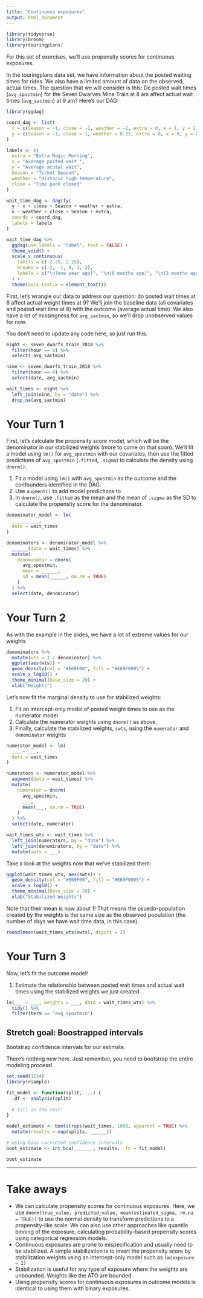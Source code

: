 ```yaml
---
title: "Continuous exposures"
output: html_document
---
```


```r
library(tidyverse)
library(broom)
library(touringplans)
```

For this set of exercises, we'll use propensity scores for continuous exposures.

In the touringplans data set, we have information about the posted waiting times for rides. We also have a limited amount of data on the observed, actual times. The question that we will consider is this: Do posted wait times (`avg_spostmin`) for the Seven Dwarves Mine Train at 8 am affect actual wait times (`avg_sactmin`) at 9 am? Here’s our DAG:

```r
library(ggdag)

coord_dag <- list(
  x = c(Season = -1, close = -1, weather = -2, extra = 0, x = 1, y = 2),
  y = c(Season = -1, close = 1, weather = 0.25, extra = 0, x = 0, y = 0)
)

labels <- c(
  extra = "Extra Magic Morning",
  x = "Average posted wait ",
  y = "Average acutal wait",
  Season = "Ticket Season",
  weather = "Historic high temperature",
  close = "Time park closed"
)

wait_time_dag <- dagify(
  y ~ x + close + Season + weather + extra,
  x ~ weather + close + Season + extra,
  coords = coord_dag,
  labels = labels
)

wait_time_dag %>%
  ggdag(use_labels = "label", text = FALSE) +
  theme_void() +
  scale_x_continuous(
    limits = c(-2.25, 2.25), 
    breaks = c(-2, -1, 0, 1, 2), 
    labels = c("\n(one year ago)", "\n(6 months ago)", "\n(3 months ago)", "8am-9am\n(Today)", "9am-10am\n(Today)")
  ) +
  theme(axis.text.x = element_text())
```

First, let’s wrangle our data to address our question: do posted wait times at 8 affect actual weight times at 9? We’ll join the baseline data (all covariates and posted wait time at 8) with the outcome (average actual time). We also have a lot of missingness for `avg_sactmin`, so we’ll drop unobserved values for now.

You don't need to update any code here, so just run this.

```r
eight <- seven_dwarfs_train_2018 %>% 
  filter(hour == 8) %>% 
  select(-avg_sactmin)

nine <- seven_dwarfs_train_2018 %>% 
  filter(hour == 9) %>% 
  select(date, avg_sactmin)

wait_times <- eight %>% 
  left_join(nine, by = "date") %>% 
  drop_na(avg_sactmin)
```

# Your Turn 1

First, let’s calculate the propensity score model, which will be the denominator in our stabilized weights (more to come on that soon). We’ll fit a model using `lm()` for `avg_spostmin` with our covariates, then use the fitted predictions of `avg_spostmin` (`.fitted`, `.sigma`) to calculate the density using `dnorm()`.

1. Fit a model using `lm()` with `avg_spostmin` as the outcome and the confounders identified in the DAG.
2. Use `augment()` to add model predictions to 
3. In `dnorm()`, use `.fitted` as the mean and the mean of `.sigma` as the SD to calculate the propensity score for the denominator.

```r
denominator_model <- lm(
  __________, 
  data = wait_times
)

denominators <- denominator_model %>% 
  ______(data = wait_times) %>% 
  mutate(
    denominator = dnorm(
      avg_spostmin, 
      mean = ______, 
      sd = mean(______, na.rm = TRUE)
    )
  ) %>% 
  select(date, denominator)
```

# Your Turn 2

As with the example in the slides, we have a lot of extreme values for our weights

```r
denominators %>% 
  mutate(wts = 1 / denominator) %>% 
  ggplot(aes(wts)) +
  geom_density(col = "#E69F00", fill = "#E69F0095") + 
  scale_x_log10() + 
  theme_minimal(base_size = 20) + 
  xlab("Weights")
```

Let’s now fit the marginal density to use for stabilized weights:

1. Fit an intercept-only model of posted weight times to use as the numerator model
2. Calculate the numerator weights using `dnorm()` as above.
3. Finally, calculate the stabilized weights, `swts`, using the `numerator` and `denominator` weights

```r
numerator_model <- lm(
  ___ ~ ___, 
  data = wait_times
)

numerators <- numerator_model %>% 
  augment(data = wait_times) %>% 
  mutate(
    numerator = dnorm(
      avg_spostmin, 
      ___, 
      mean(___, na.rm = TRUE)
    )
  ) %>% 
  select(date, numerator)

wait_times_wts <- wait_times %>% 
  left_join(numerators, by = "date") %>% 
  left_join(denominators, by = "date") %>% 
  mutate(swts = ___)
```

Take a look at the weights now that we've stabilized them:

```r
ggplot(wait_times_wts, aes(swts)) +
  geom_density(col = "#E69F00", fill = "#E69F0095") + 
  scale_x_log10() + 
  theme_minimal(base_size = 20) + 
  xlab("Stabilized Weights")
```

Note that their mean is now about 1! That means the psuedo-population created by the weights is the same size as the observed population (the number of days we have wait time data, in this case).

```r
round(mean(wait_times_wts$swts), digits = 2)
```


# Your Turn 3

Now, let's fit the outcome model!

1. Estimate the relationship between posted wait times and actual wait times using the stabilized weights we just created. 

```r
lm(___ ~ ___, weights = ___, data = wait_times_wts) %>% 
  tidy() %>% 
  filter(term == "avg_spostmin")
```

## Stretch goal: Boostrapped intervals

Bootstrap confidence intervals for our estimate.

There's nothing new here. Just remember, you need to bootstrap the entire modeling process!

```r
set.seed(1234)
library(rsample)

fit_model <- function(split, ...) { 
  .df <- analysis(split) 
  
  # fill in the rest!
}

model_estimate <- bootstraps(wait_times, 1000, apparent = TRUE) %>% 
  mutate(results = map(splits, ______))

# using bias-corrected confidence intervals
boot_estimate <- int_bca(_______, results, .fn = fit_model)

boot_estimate
```

***

# Take aways

* We can calculate propensity scores for continuous exposures. Here, we use `dnorm(true_value, predicted_value, mean(estimated_sigma, rm.na = TRUE))` to use the normal density to transform predictions to a propensity-like scale. We can also use other approaches like quantile binning of the exposure, calculating probability-based propensity scores using categorical regression models. 
* Continuous exposures are prone to mispecification and usually need to be stabilized. A simple stabilization is to invert the propensity score by stabilization weights using an intercept-only model such as `lm(exposure ~ 1)`
* Stabilization is useful for any type of exposure where the weights are unbounded. Weights like the ATO are bounded
* Using propensity scores for continuous exposures in outcome models is identical to using them with binary exposures.
